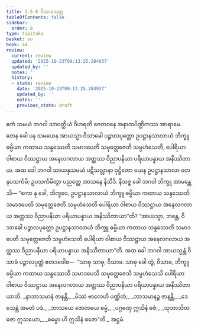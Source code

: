 ```yaml
---
title: 1.5.8 ဝိသာခသုတ္တ
tableOfContents: false
sidebar:
  order: 8
type: tipitaka
basket: su
book: a4
review:
  current: review
  updated: '2025-10-23T09:13:25.284937'
  updated_by: ''
  notes: ''
  history:
  - state: review
    date: '2025-10-23T09:13:25.284937'
    updated_by: ''
    notes: ''
    previous_state: draft
---
```



<ReviewStatus review={frontmatter.review} showDetails={true} />

<HypothesisAnnotation frontmatter={frontmatter} />

<DynamicBreadcrumb />

<Division number="48" book="a4" e="ch" v="15" p="360">

<Paragraph number="332" book="a4">
ဧကံ သမယံ ဘဂဝါ သာဝတ္ထိယံ ဝိဟရတိ ဇေတဝနေ အနာထပိဏ္ဍိကဿ အာရာမေ. တေန ခေါ ပန သမယေန အာယသ္မာ ဝိသာခေါ ပဉ္စာလပုတ္တော ဥပဋ္ဌာနသာလာယံ ဘိက္ခူ ဓမ္မိယာ ကထာယ သန္ဒဿေတိ သမာဒပေတိ သမုတ္တေဇေတိ သမ္ပဟံသေတိ, ပေါရိယာ ဝါစာယ ဝိဿဋ္ဌာယ အနေလဂလာယ အတ္ထဿ ဝိညာပနိယာ ပရိယာပန္နာယ အနိဿိတာယ. အထ ခေါ ဘဂဝါ သာယနှသမယံ ပဋိသလ္လာနာ ဝုဋ္ဌိတော ယေန ဥပဋ္ဌာနသာလာ တေနုပသင်္ကမိ; ဥပသင်္ကမိတွာ ပညတ္တေ အာသနေ နိသီဒိ. နိသဇ္ဇ ခေါ ဘဂဝါ ဘိက္ခူ အာမန္တေသိ—
</Paragraph>

<Paragraph number="333" book="a4">
“ကော နု ခေါ, ဘိက္ခဝေ, ဥပဋ္ဌာနသာလာယံ ဘိက္ခူ ဓမ္မိယာ ကထာယ သန္ဒဿေတိ သမာဒပေတိ သမုတ္တေဇေတိ သမ္ပဟံသေတိ ပေါရိယာ ဝါစာယ ဝိဿဋ္ဌာယ အနေလဂလာယ အတ္ထဿ ဝိညာပနိယာ ပရိယာပန္နာယ အနိဿိတာယာ”တိ? “အာယသ္မာ, ဘန္တေ, ဝိသာခေါ ပဉ္စာလပုတ္တော ဥပဋ္ဌာနသာလာယံ ဘိက္ခူ ဓမ္မိယာ ကထာယ သန္ဒဿေတိ သမာဒပေတိ သမုတ္တေဇေတိ သမ္ပဟံသေတိ ပေါရိယာ ဝါစာယ ဝိဿဋ္ဌာယ အနေလဂလာယ အတ္ထဿ ဝိညာပနိယာ ပရိယာပန္နာယ အနိဿိတာယာ”တိ.
</Paragraph>

<Paragraph number="334" book="a4">
အထ ခေါ ဘဂဝါ အာယသ္မန္တံ ဝိသာခံ ပဉ္စာလပုတ္တံ ဧတဒဝေါစ—  “သာဓု သာဓု, ဝိသာခ. သာဓု ခေါ တွံ, ဝိသာခ, ဘိက္ခူ ဓမ္မိယာ ကထာယ သန္ဒဿေသိ သမာဒပေသိ သမုတ္တေဇေသိ သမ္ပဟံသေသိ ပေါရိယာ ဝါစာယ ဝိဿဋ္ဌာယ အနေလဂလာယ အတ္ထဿ ဝိညာပနိယာ ပရိယာပန္နာယ အနိဿိတာယာတိ.
</Paragraph>

<Paragraph number="335" type="verses" book="a4">
_နာဘာသမာနံ ဇာနန္တိ,_  
_မိဿံ ဗာလေဟိ ပဏ္ဍိတံ;_  
_ဘာသမာနဉ္စ ဇာနန္တိ,_  
_ဒေသေန္တံ အမတံ ပဒံ._  

</Paragraph>

<Paragraph number="336" type="verses" book="a4">
_ဘာသယေ ဇောတယေ ဓမ္မံ,_  
_ပဂ္ဂဏှေ ဣသိနံ ဓဇံ;_  
_သုဘာသိတဓဇာ ဣသယော,_  
_ဓမ္မော ဟိ ဣသိနံ ဓဇော”တိ._  


</Paragraph>
</Division>

<Paragraph number="337" type="center" book="a4">
အဋ္ဌမံ.
</Paragraph>
